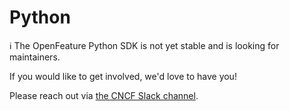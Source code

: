 # Python

ℹ️ The OpenFeature Python SDK is not yet stable and is looking for maintainers.

If you would like to get involved, we'd love to have you!

Please reach out via [the CNCF Slack channel](/community/#discussions).


<PythonFeatures/>
